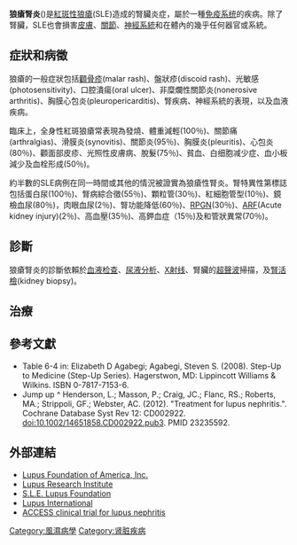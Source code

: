 {{Medical}}
{{Infobox disease 
 | Name            = 狼瘡性腎炎<br>({{lang|en|Lupus nephritis}})
 | Image           = Diffuse proliferative lupus nephritis - high mag.jpg
 | Caption         = [[顯微照相|顯微照相]]顯示"增生性狼瘡性腎炎"增加"系膜基質"及"系膜細胞"。[[腎活檢|腎活檢]]。[[PAS染色法|PAS染色法]]。
 | DiseasesDB      = 
 | ICD10           = {{ICD10|M|32|1|m|32}}+{{ICD10|N|08|5|n|00}}*
 | ICD9            = {{ICD9|583.81}} 
 | ICDO            = 
 | OMIM            = 
 | MedlinePlus     = 000481 
 | eMedicineSubj   = med 
 | eMedicineTopic  = 1597 
 | MeshID          = D008181 
}}

'''狼瘡腎炎'''({{lang|en|Lupus nephritis}})是[[紅斑性狼瘡|紅斑性狼瘡]](SLE)造成的腎臟炎症，屬於一種[[免疫系统|免疫系统]]的疾病。除了腎臟，SLE也會損害[[皮膚|皮膚]]、[[關節|關節]]、[[神經系統|神經系統]]和在體內的幾乎任何器官或系統。

==症狀和病徵==
{{seealso|腎功能|腎生理學}}

狼瘡的一般症狀包括[[顴骨疹|顴骨疹]](malar rash)、盤狀疹(discoid rash)、光敏感(photosensitivity)、口腔潰瘍(oral ulcer)、非糜爛性關節炎(nonerosive arthritis)、胸膜心包炎(pleuropericarditis)、腎疾病、神經系統的表現，以及血液疾病。

臨床上，全身性紅斑狼瘡常表現為發燒、體重減輕(100％)、關節痛(arthralgias)、滑膜炎(synovitis)、關節炎(95％)、胸膜炎(pleuritis)、心包炎(80％)、顴面部皮疹、光照性皮膚病、脫髮(75％)、貧血、白细胞减少症、血小板減少及血栓形成(50％)。

約半數的SLE病例在同一時間或其他的情況被證實為狼瘡性腎炎。腎特異性第標誌包括蛋白尿(100％)、腎病綜合徵(55％)、顆粒管(30％)、紅細胞管型(10％)、鏡檢血尿(80％)，肉眼血尿(2％)、腎功能降低(60％)、[[急进性肾小球肾炎|RPGN]](30％)、[[急性腎損傷|ARF]](Acute kidney injury)(2％)、高血壓(35％)、高鉀血症（15％)及和管狀異常(70％)。
<!--
[[File:SLE_Nephritis_Pathology_Diagram.svg|thumb]]
In [[histology|histology]], stage I (minimal mesangial) disease has a normal appearance under light microscopy, but mesangial deposits are visible under [[electron_microscopy|electron microscopy]]. At this stage urinalysis is typically normal.

Stage II disease (mesangial proliferative) is noted by mesangial hypercellularity and matrix expansion. Microscopic haematuria with or without proteinuria may be seen. Hypertension, nephrotic syndrome, and acute renal insufficiency are rare at this stage.

Stage III disease (focal lupus nephritis) is indicated by sclerotic lesions involving less than 50% of the glomeruli, which can be segmental or global, and active or chronic, with endocapillary or extracapillary proliferative lesions. Under electron microscopy, subendothelial deposits are noted, and some mesangial changes may be present. Immunofluorescence reveals the so-called "Full House" stain, staining positively for IgG, IgA, IgM, C3, and C1q.  Clinically, haematuria and proteinuria is present, with or without nephrotic syndrome, hypertension, and elevated serum creatinine.

[[File:Diffuse_proliferative_lupus_nephritis.jpg|thumb]]
Stage IV lupus nephritis (diffuse proliferative) is both the most severe, and the most common subtype.  More than 50% of glomeruli are involved. Lesions can be segmental or global, and active or chronic, with endocapillary or extracapillary proliferative lesions. Under electron microscopy, subendothelial deposits are noted, and some mesangial changes may be present. Immunofluorescence reveals the so-called "Full House" stain, staining positively for IgG, IgA, IgM, C3, and C1q. Clinically, haematuria and proteinuria are present, frequently with nephrotic syndrome, hypertension, hypocomplementemia, elevated anti-dsDNA titres and elevated serum creatinine.

A [[wire-loop_lesion|wire-loop lesion]] may be present in stage III and IV. This is a glomerular capillary loop with subendothelial immune complex deposition that is circumferential around the loop. Stage V is denoted by a uniformly thickened, eosinophilic basement membrane. Stage III and IV are differentiated only by the number of glomeruli involved (which is subject to inherent sample bias), but clinically the presentation and prognosis are both expected to be more severe in stage IV versus stage III.

Stage V (membranous lupus nephritis) is characterized by diffuse thickening of the glomerular capillary wall (segmentally or globally), with diffuse membrane thickening, and subepithelial deposits seen under electron microscopy. Clinically, stage V presents with signs of nephrotic syndrome. Microscopic haematuria and hypertension may also been seen. Plasma creatinine is usually normal or slightly elevated, and stage V may not present with any other clinical/serological manifestations of SLE (complement levels may be normal; anti-DNA Ab may not be detectable). Stage V also predisposes the affected individual to thrombotic complications such as renal vein thromboses or pulmonary emboli.

A final stage is usually included by most practitioners, stage VI, or '''advanced sclerosing lupus nephritis'''.  It is represented by Global sclerosis involving more than 90% of glomeruli, and represents healing of prior inflammatory injury. Active glomerulonephritis is usually not present. This stage is characterised by slowly progressive renal dysfunction, with relatively bland urine sediment. Response to immunotherapy is usually poor.

A tubuloreticular inclusion is also characteristic of lupus nephritis, and can be seen under electron microscopy in all stages. It is not diagnostic however, as it exists in other conditions. It is thought to be due to chronic interferon exposure.-->

==診斷==
狼瘡腎炎的診斷依賴於[[血液检查|血液检查]]、[[尿液分析|尿液分析]]、[[X射线|X射线]]、腎臟的[[超聲波|超聲波]]掃描，及[[腎活檢|腎活檢]](kidney biopsy)。<!--On urinalysis, a nephritic picture is found and RBC casts, RBCs and proteinuria is found.

The [[World_Health_Organization|World Health Organization]] has divided lupus nephritis into five stages based on the biopsy. This classification was defined in 1982 and revised in 1995.<ref name="pmid14747370">{{cite journal |author=Weening JJ, D'Agati VD, Schwartz MM, ''et al.'' |title=The classification of glomerulonephritis in systemic lupus erythematosus revisited |journal=J. Am. Soc. Nephrol. |volume=15 |issue=2 |pages=241–50 |date=February 2004 |pmid=14747370 |doi= 10.1097/01.ASN.0000108969.21691.5D|url=http://jasn.asnjournals.org/cgi/pmidlookup?view=long&pmid=14747370}}</ref>

*Class I is [[minimal_mesangial_glomerulonephritis|minimal mesangial glomerulonephritis]] which is histologically normal on light microscopy but with mesangial deposits on electron microscopy. It constitutes about 5% of cases of lupus nephritis.<ref name=agabegi2nd-table6-4>Table 6-4 in: {{cite book |author=Elizabeth D Agabegi; Agabegi, Steven S. |title=Step-Up to Medicine (Step-Up Series) |publisher=Lippincott Williams & Wilkins |location=Hagerstwon, MD |year=2008 |pages= |isbn=0-7817-7153-6 |oclc= |doi= |accessdate=}}</ref> Renal failure is very rare in this form.<ref name=agabegi2nd-table6-4/>
*Class II is based on a finding of [[mesangial_proliferative_lupus_nephritis|mesangial proliferative lupus nephritis]]. This form typically responds completely to treatment with [[corticosteroids|corticosteroids]]. It constitutes about 20% of cases.<ref name=agabegi2nd-table6-4/> Renal failure is rare in this form.<ref name=agabegi2nd-table6-4/>
*Class III is [[focal_proliferative_nephritis|focal proliferative nephritis]] and often successfully responds to treatment with high doses of corticosteroids. It constitutes about 25% of cases.<ref name=agabegi2nd-table6-4/> Renal failure is uncommon in this form.<ref name=agabegi2nd-table6-4/>
*Class IV is [[diffuse_proliferative_nephritis|diffuse proliferative nephritis]]. This form is mainly treated with corticosteroids and immunosuppressant drugs. It constitutes about 40% of cases.<ref name=agabegi2nd-table6-4/> Renal failure is common in this form.<ref name=agabegi2nd-table6-4/>
*Class V is [[membranous_nephritis|membranous nephritis]] and is characterized by extreme edema and protein loss. It constitutes about 10% of cases.<ref name=agabegi2nd-table6-4/> Renal failure is uncommon in this form.<ref name=agabegi2nd-table6-4/>

Medicines are prescribed that decrease swelling, lower blood pressure, and decrease inflammation by suppressing the immune system: Patients may need to monitor intake of protein, sodium, and potassium. Patients with severe disease should restrict their sodium intake to 2 grams per day and limit fluid as well. Depending on the histology, renal function and degree of proteinuria, patients may require steroid therapy or chemotherapy regimens such as cyclophosphamide, azathioprine, mycophenolate mofetil, or cyclosporine.-->

==治療==<!--
Drug regimens prescribed for lupus nephritis include [[mycophenolate_mofetil|mycophenolate mofetil]] (MMF), intravenous [[cyclophosphamide|cyclophosphamide]] with corticosteroids, and the immune suppressant [[azathioprine|azathioprine]] with [[corticosteroid|corticosteroid]]s. MMF and cyclophosphamide with corticosteroids are equally effective in achieving remission of the disease. MMF is safer than cyclophosphamide with corticosteroids, with less chance of causing ovarian failure, immune problems or hair loss. It also works better than azathioprine with corticosteroids for maintenance therapy.<ref>{{Cite journal | last1 = Henderson | first1 = L. | last2 = Masson | first2 = P. | last3 = Craig | first3 = JC. | last4 = Flanc | first4 = RS. | last5 = Roberts | first5 = MA. | last6 = Strippoli | first6 = GF. | last7 = Webster | first7 = AC. | title = Treatment for lupus nephritis. | journal = Cochrane Database Syst Rev | volume = 12 | issue = | pages = CD002922 | month = | year = 2012 | doi = 10.1002/14651858.CD002922.pub3 | PMID = 23235592 }}</ref>-->

==參考文獻==
{{Refbegin}}
*Table 6-4 in: Elizabeth D Agabegi; Agabegi, Steven S. (2008). Step-Up to Medicine (Step-Up Series). Hagerstwon, MD: Lippincott Williams & Wilkins. ISBN 0-7817-7153-6.
*Jump up ^ Henderson, L.; Masson, P.; Craig, JC.; Flanc, RS.; Roberts, MA.; Strippoli, GF.; Webster, AC. (2012). "Treatment for lupus nephritis.". Cochrane Database Syst Rev 12: CD002922. doi:10.1002/14651858.CD002922.pub3. PMID 23235592.
{{refend}}

==外部連結==
*[http://www.lupus.org/ Lupus Foundation of America, Inc.] {{Wayback|url=http://www.lupus.org/ |date=20210418000454 }}
*[https://web.archive.org/web/20171002162349/http://www.lupusresearchinstitute.org/ Lupus Research Institute]
*[https://web.archive.org/web/20131204235827/http://www.lupusny.org/ S.L.E. Lupus Foundation]
*[https://web.archive.org/web/20141202024539/http://www.lupusinternational.com/ Lupus International]
*[http://www.lupusnephritis.org/ ACCESS clinical trial for lupus nephritis] {{Wayback|url=http://www.lupusnephritis.org/ |date=20200217203941 }}

{{Lupus nephritis|state=autocollapse}}
{{Nephrology|state=autocollapse}}

[[Category:風濕病學|Category:風濕病學]]
[[Category:肾脏疾病|Category:肾脏疾病]]